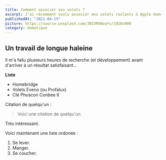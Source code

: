 ```yaml
---
title: Comment associer ses volets ?
excerpt: J'ai récemment voulu associer mes volets roulants à Apple HomeKit. Voilà comment je m'y suis pris.
publishedAt: "2021-04-15"
picture: https://source.unsplash.com/JNIVMXNoaYs/1920x900
category: domotique
---
```


## Un travail de longue haleine

Il m'a fallu plusieurs heures de recherche (et développement) avant d'arriver à un résultat satisfaisant...

**Liste**

- Homebridge
- Volets Eveno (ou Profalux)
- Clé Phoscon Conbee II

Citation de quelqu'un :

> Voici une citation de quelqu'un.

Très intéressant.

Voici maintenant une liste ordonée :

1. Se lever.
2. Manger.
3. Se coucher.

